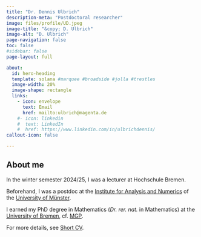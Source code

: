 ```yaml
---
title: "Dr. Dennis Ulbrich"
description-meta: "Postdoctoral researcher"
image: files/profile/UD.jpeg
image-title: "&copy; D. Ulbrich"
image-alt: "D. Ulbrich"
page-navigation: false
toc: false  
#sidebar: false
page-layout: full

about:
  id: hero-heading
  template: solana #marquee #broadside #jolla #trestles   
  image-width: 20%
  image-shape: rectangle
  links:
    - icon: envelope
      text: Email
      href: mailto:ulbrich@magenta.de
    #- icon: linkedin
    #  text: LinkedIn
    #  href: https://www.linkedin.com/in/ulbrichdennis/
callout-icon: false

---
```


:::{#hero-heading}

## About me

In the winter semester 2024/25, I was a lecturer at Hochschule Bremen.

Beforehand, I was a postdoc at the [Institute for Analysis and Numerics](https://www.uni-muenster.de/AMM/en/institute.shtml) of the [University of Münster](https://www.uni-muenster.de/en/).  
  
I earned my PhD degree in Mathematics (*Dr. rer. nat.* in Mathematics) at the [University of Bremen](https://www.uni-bremen.de/en/), cf. [MGP](https://www.mathgenealogy.org/id.php?id=277103). 

For more details, see [Short CV](https://www.dulbrich.de/shortcv.html).


:::



